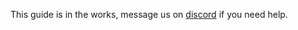 This guide is in the works, message us on [discord](https://discord.gg/4MtYHHrgA8) if you need help.
